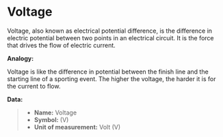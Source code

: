 # Voltage

Voltage, also known as electrical potential difference, is the difference in electric potential between two points in an electrical circuit. It is the force that drives the flow of electric current.

**Analogy:**

Voltage is like the difference in potential between the finish line and the starting line of a sporting event. The higher the voltage, the harder it is for the current to flow.

**Data:**

> - **Name:** Voltage
> - **Symbol:** (V)
> - **Unit of measurement:** Volt (V)
